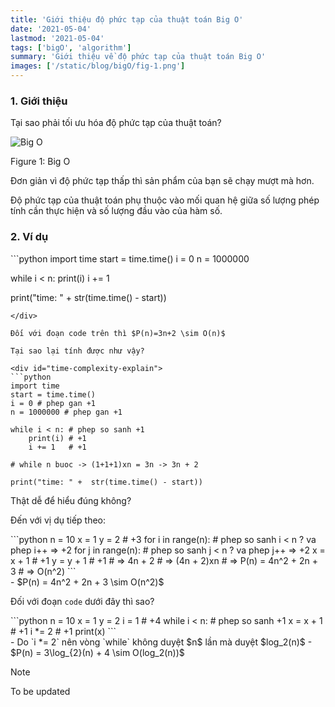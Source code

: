 ```yaml
---
title: 'Giới thiệu độ phức tạp của thuật toán Big O'
date: '2021-05-04'
lastmod: '2021-05-04'
tags: ['bigO', 'algorithm']
summary: 'Giới thiệu về độ phức tạp của thuật toán Big O'
images: ['/static/blog/bigO/fig-1.png']
---
```


### 1. Giới thiệu
Tại sao phải tối ưu hóa độ phức tạp của thuật toán?
<div style={{ textAlign: "center" }}>
    <img
        id="figure-1"
        src="/static/blog/bigO/fig-1.png"
        alt="Big O"
        style={{ width: "80%", display: "block", margin: "0 auto" }}
    />
    <p style={{ textAlign: "center" }}>Figure 1: Big O</p>
</div>

Đơn giản vì độ phức tạp thấp thì sản phẩm của bạn sẽ chạy mượt mà hơn.

Độ phức tạp của thuật toán phụ thuộc vào mối quan hệ giữa số lượng phép tính cần thực hiện và số lượng đầu vào của hàm số.

### 2. Ví dụ
<div id="time-complexity">
```python
import time
start = time.time()
i = 0
n = 1000000

while i < n:
    print(i)
    i += 1

print("time: " +  str(time.time() - start))
```
</div>

Đối với đoạn code trên thì $P(n)=3n+2 \sim O(n)$

Tại sao lại tính được như vậy?

<div id="time-complexity-explain">
```python
import time
start = time.time()
i = 0 # phep gan +1
n = 1000000 # phep gan +1

while i < n: # phep so sanh +1
    print(i) # +1
    i += 1   # +1

# while n buoc -> (1+1+1)xn = 3n -> 3n + 2

print("time: " +  str(time.time() - start))
```
</div>
Thật dễ để hiểu đúng không?

Đến với vị dụ tiếp theo:
<div id="time-complexity-2">
```python
n = 10
x = 1
y = 2
# +3
for i in range(n): # phep so sanh i < n ? va phep i++ => +2
    for j in range(n): # phep so sanh j < n ? va phep j++ => +2
        x = x + 1 # +1
        y = y + 1 # +1
        # => 4n + 2
# => (4n + 2)xn
# => P(n) = 4n^2 + 2n + 3
# => O(n^2)
```
</div>
- $P(n) = 4n^2 + 2n + 3 \sim O(n^2)$

Đối với đoạn `code` dưới đây thì sao?
<div id="time-complexity-3">
```python
n = 10
x = 1
y = 2
i = 1
# +4
while i < n: # phep so sanh +1 
    x = x + 1 # +1
    i *= 2 # +1
    print(x)
```
</div>
- Do `i *= 2` nên vòng `while` không duyệt $n$ lần mà duyệt $log_2(n)$
- $P(n) = 3\log_{2}(n) + 4 \sim O(log_2(n))$

> [!NOTE]
> To be updated
